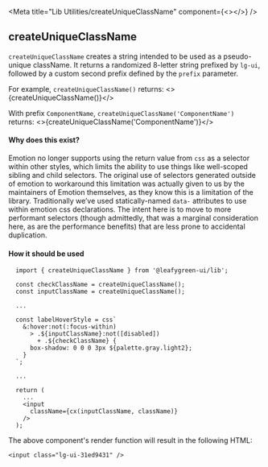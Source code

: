 <!--lib.stories.mdx -->

<Meta title="Lib Utilities/createUniqueClassName" component={<></>} />

## createUniqueClassName

`createUniqueClassName` creates a string intended to be used as a pseudo-unique className. 
It returns a randomized 8-letter string prefixed by `lg-ui`, followed by a custom second prefix defined by the `prefix` parameter.

For example, `createUniqueClassName()` returns: 
<>{createUniqueClassName()}</>

With prefix `ComponentName`, `createUniqueClassName('ComponentName')` returns: 
<>{createUniqueClassName('ComponentName')}</>

#### Why does this exist?

Emotion no longer supports using the return value from `css` as a selector within other styles, which limits the ability to use things like well-scoped sibling and child selectors. The original use of selectors generated outside of emotion to workaround this limitation was actually given to us by the maintainers of Emotion themselves, as they know this is a limitation of the library.
Traditionally we’ve used statically-named `data-` attributes to use within emotion css declarations. The intent here is to move to more performant selectors (though admittedly, that was a marginal consideration here, as are the performance benefits) that are less prone to accidental duplication.

#### How it should be used

```
  import { createUniqueClassName } from '@leafygreen-ui/lib';

  const checkClassName = createUniqueClassName();
  const inputClassName = createUniqueClassName();

  ...

  const labelHoverStyle = css`
    &:hover:not(:focus-within)
      > .${inputClassName}:not([disabled])
        + .${checkClassName} {
      box-shadow: 0 0 0 3px ${palette.gray.light2};
    }
  `;

  ...

  return (
    ...
    <input
      className={cx(inputClassName, className)}
    />
  );

```


The above component's render function will result in the following HTML:

```
<input class="lg-ui-31ed9431" />
```